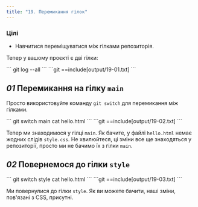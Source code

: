 ```yaml
---
title: "19. Перемикання гілок"
---
```


### Цілі

- Навчитися переміщуватися між гілками репозиторія.

Тепер у вашому проєкті є дві гілки:

<Run>
```
git log --all
```
</Run>

<Output>
```git
==include[output/19-01.txt]
```
</Output>

## _01_ Перемикання на гілку `main`

Просто використовуйте команду `git switch` для перемикання між гілками.

<Run>
```
git switch main
cat hello.html
```
</Run>

<Output>
```git
==include[output/19-02.txt]
```
</Output>

Тепер ми знаходимося у гілці `main`. Як бачите, у файлі `hello.html` немає жодних слідів `style.css`. Не хвилюйтеся, ці зміни все ще знаходяться у репозиторії, просто ми не бачимо їх з гілки `main`.

## _02_ Повернемося до гілки `style`

<Run>
```
git switch style
cat hello.html
```
</Run>

<Output>
```git
==include[output/19-03.txt]
```
</Output>

Ми повернулися до гілки `style`. Як ви можете бачити, наші зміни, пов'язані з CSS, присутні.